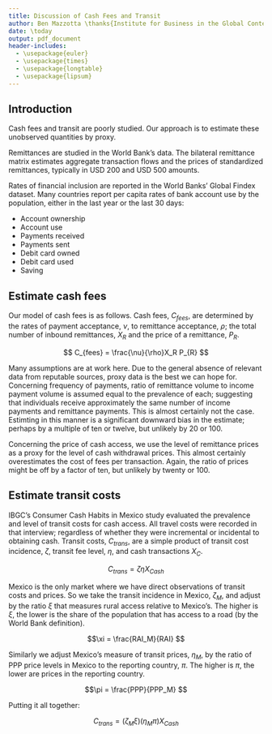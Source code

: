 ```yaml
---
title: Discussion of Cash Fees and Transit
author: Ben Mazzotta \thanks{Institute for Business in the Global Context (IBGC), The Fletcher School, Tufts University. 160 Packard Ave, Medford MA 02155 USA.}
date: \today
output: pdf_document
header-includes:
  - \usepackage{euler}
  - \usepackage{times}
  - \usepackage{longtable}
  - \usepackage{lipsum}
---
```



## Introduction

Cash fees and transit are poorly studied. Our approach is to estimate these unobserved quantities by proxy. 

Remittances are studied in the World Bank's data. The bilateral remittance matrix estimates aggregate transaction flows and the prices of standardized remittances, typically in USD 200 and USD 500 amounts. 

Rates of financial inclusion are reported in the World Banks' Global Findex dataset. Many countries report per capita rates of bank account use by the population, either in the last year or the last 30 days:

* Account ownership
* Account use
* Payments received
* Payments sent
* Debit card owned
* Debit card used
* Saving

## Estimate cash fees

Our model of cash fees is as follows. Cash fees, $C_{fees}$, are determined by the rates of payment acceptance, $\nu$, to remittance acceptance, $\rho$; the total number of inbound remittances, $X_R$ and the price of a remittance, $P_R$. 

$$
C_{fees} = \frac{\nu}{\rho}X_R P_{R}
$$

Many assumptions are at work here. Due to the general absence of relevant data from reputable sources, proxy data is the best we can hope for. Concerning frequency of payments, ratio of remittance volume to income payment volume is assumed equal to the prevalence of each; suggesting that individuals receive approximately the same number of income payments and remittance payments. This is almost certainly not the case. Estimting in this manner is a significant downward bias in the estimate; perhaps by a multiple of ten or twelve, but unlikely by 20 or 100. 

Concerning the price of cash access, we use the level of remittance prices as a proxy for the level of cash withdrawal prices. This almost certainly overestimates the cost of fees per transaction. Again, the ratio of prices might be off by a factor of ten, but unlikely by twenty or 100.

## Estimate transit costs

IBGC's Consumer Cash Habits in Mexico study evaluated the prevalence and level of transit costs for cash access. All travel costs were recorded in that interview; regardless of whether they were incremental or incidental to obtaining cash. Transit costs, $C_{trans}$, are a simple product of transit cost incidence, $\zeta$, transit fee level, $\eta$, and cash transactions $X_C$. 

$$
C_{trans} = \zeta \eta X_{Cash}
$$


Mexico is the only market where we have direct observations of transit costs and prices. So we take the transit incidence in Mexico, $\zeta_M$,  and adjust by the ratio $\xi$ that measures rural access relative to Mexico's. The higher is $\xi$, the lower is the share of the population that has access to a road (by the World Bank definition).

$$\xi = \frac{RAI_M}{RAI} $$


Similarly we adjust Mexico's measure of transit prices, $\eta_M$, by the ratio of PPP price levels in Mexico to the reporting country, $\pi$. The higher is $\pi$, the lower are prices in the reporting country.

$$\pi = \frac{PPP}{PPP_M} $$

Putting it all together:

$$
C_{trans} = \left( \zeta_M \xi \right) \left( \eta_M \pi \right) X_{Cash}
$$
